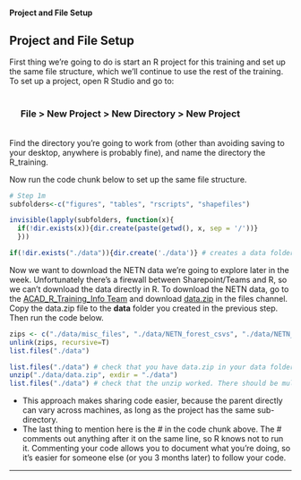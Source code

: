 #### Project and File Setup{.tabset}
<h2>Project and File Setup</h2>
First thing we're going to do is start an R project for this training and set up the same file structure, which we'll continue to use the rest of the training. To set up a project, open R Studio and go to: </br> </br><div style="text-indent:20px"> <h3>File > New Project > New Directory > New Project</h3></div></br> 
Find the directory you're going to work from (other than avoiding saving to your desktop, anywhere is probably fine), and name the directory the R_training. 

<p class='code'>Now run the code chunk below to set up the same file structure.</p> 

```r
# Step 1m 
subfolders<-c("figures", "tables", "rscripts", "shapefiles")

invisible(lapply(subfolders, function(x){
  if(!dir.exists(x)){dir.create(paste(getwd(), x, sep = '/'))}
  }))

if(!dir.exists("./data")){dir.create('./data')} # creates a data folder to store training data, if it doesn't already exist. 
```

Now we want to download the NETN data we're going to explore later in the week. Unfortunately there's a firewall between Sharepoint/Teams and R, so we can't download the data directly in R. To download the NETN data, go to the <a href="https://teams.microsoft.com/l/team/19%3a922d93279b8e495791b7658a624defec%40thread.skype/conversations?groupId=97be0c48-26ec-4d45-bd5b-e06a315ddb0a&tenantId=0693b5ba-4b18-4d7b-9341-f32f400a5494">ACAD_R_Training_Info Team</a> and download <a href="https://doimspp.sharepoint.com/sites/ACAD_R_Training_Info/Shared%20Documents/General/data/data.zip">data.zip</a> in the files channel. Copy the data.zip file to the <b>data</b> folder you created in the previous step. Then run the code below. 

```r
zips <- c("./data/misc_files", "./data/NETN_forest_csvs", "./data/NETN_water_data", "./data/NETN_bird_data")
unlink(zips, recursive=T)
list.files("./data")
```
```r
list.files("./data") # check that you have data.zip in your data folder
unzip("./data/data.zip", exdir = "./data")
list.files("./data") # check that the unzip worked. There should be multiple folders with datasets in each.
```

<ul><li>This approach makes sharing code easier, because the parent directly can vary across machines, as long as the project has the same sub-directory. </li>
<li>The last thing to mention here is the # in the code chunk above. The # comments out anything after it on the same line, so R knows not to run it. Commenting your code allows you to document what you're doing, so it's easier for someone else (or you 3 months later) to follow your code. </li></ul>

<hr>
